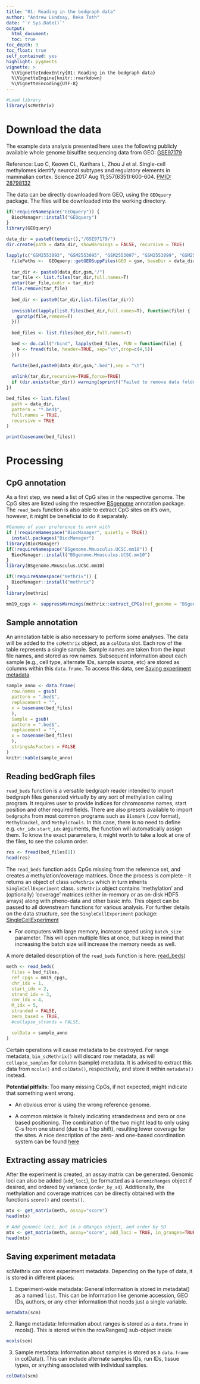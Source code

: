 ```yaml
---
title: "01: Reading in the bedgraph data"
author: "Andrew Lindsay, Reka Toth"
date: "`r Sys.Date()`"
output: 
  html_document:
  toc: true
toc_depth: 3
toc_float: true
self_contained: yes
highlight: pygments
vignette: >
  %\VignetteIndexEntry{01: Reading in the bedgraph data}
  %\VignetteEngine{knitr::rmarkdown}
  %\VignetteEncoding{UTF-8}
---
```


```r
#Load library
library(scMethrix)
```

# Download the data

The example data analysis presented here uses the following publicly available whole genome bisulfite sequencing data from GEO:
  [GSE97179](https://www.ncbi.nlm.nih.gov/geo/query/acc.cgi?acc=GSE97179) 
  
Reference: Luo C, Keown CL, Kurihara L, Zhou J et al. Single-cell methylomes identify neuronal subtypes and regulatory elements in mammalian cortex. Science 2017 Aug 11;357(6351):600-604. [PMID: 28798132](https://www.ncbi.nlm.nih.gov/pubmed/28798132)

The data can be directly downloaded from GEO, using the `GEOquery` package. The files will be downloaded into the working directory. 

```r
if(!requireNamespace("GEOquery")) {
  BiocManager::install("GEOquery")
}
library(GEOquery)  
```

```r
data_dir = paste0(tempdir(),"/GSE97179/")
dir.create(path = data_dir, showWarnings = FALSE, recursive = TRUE)
```

```r
lapply(c("GSM2553093", "GSM2553095", "GSM2553097", "GSM2553099", "GSM2553101", "GSM2553103"), function(gsm){
  filePaths <-  GEOquery::getGEOSuppFiles(GEO = gsm, baseDir = data_dir, makeDirectory = TRUE)
  
  tar_dir <- paste0(data_dir,gsm,"/")
  tar_file <- list.files(tar_dir,full.names=T)
  untar(tar_file,exdir = tar_dir)
  file.remove(tar_file)
  
  bed_dir <- paste0(tar_dir,list.files(tar_dir))
  
  invisible(lapply(list.files(bed_dir,full.names=T), function(file) {
    gunzip(file,remove=T)
  }))
  
  bed_files <- list.files(bed_dir,full.names=T)

  bed <- do.call("rbind", lapply(bed_files, FUN = function(file) {
    b <- fread(file, header=TRUE, sep="\t",drop=c(4,5))
  }))

  fwrite(bed,paste0(data_dir,gsm,".bed"),sep = "\t")
  
  unlink(tar_dir,recursive=TRUE,force=TRUE)
  if (dir.exists(tar_dir)) warning(sprintf("Failed to remove data folder for [%s]", tar_dir))
})
```

```r
bed_files <- list.files(
  path = data_dir,
  pattern = "*.bed$",
  full.names = TRUE, 
  recursive = TRUE
)

print(basename(bed_files))
```

# Processing

## CpG annotation 
As a first step, we need a list of CpG sites in the respective genome. The CpG sites are listed using the respective [BSgenome](https://bioconductor.org/packages/release/bioc/html/BSgenome.html) annotation package. The `read_beds` function is also able to extract CpG sites on it's own, however, it might be beneficial to do it separately. 

```r
#Genome of your preference to work with
if (!requireNamespace("BiocManager", quietly = TRUE))
  install.packages("BiocManager")
library(BiocManager)
if(!requireNamespace("BSgenome.Mmusculus.UCSC.mm10")) {
  BiocManager::install("BSgenome.Mmusculus.UCSC.mm10")
}
library(BSgenome.Mmusculus.UCSC.mm10) 
```

```r
if(!requireNamespace("methrix")) {
  BiocManager::install("methrix")
}
library(methrix) 

mm19_cpgs <- suppressWarnings(methrix::extract_CPGs(ref_genome = "BSgenome.Mmusculus.UCSC.mm10"))
```

## Sample annotation 
An annotation table is also necessary to perform some analyses. The data will be added to the `scMethrix` object, as a `colData` slot. Each row of the table represents a single sample. Sample names are taken from the input file names, and stored as row.names. Subsequent information about each sample (e.g., cell type, alternate IDs, sample source, etc) are stored as columns within this `data.frame`. To access this data, see [Saving experiment metadata].

```r
sample_anno <- data.frame(
  row.names = gsub(
  pattern = ".bed$",
  replacement = "",
  x = basename(bed_files)
  ),
  Sample = gsub(
  pattern = ".bed$", 
  replacement = "",
  x = basename(bed_files)
  ),
  stringsAsFactors = FALSE
)
knitr::kable(sample_anno)
```

## Reading bedGraph files
`read_beds` function is a versatile bedgraph reader intended to import bedgraph files generated virtually by any sort of methylation calling program. It requires user to provide indices for chromosome names, start position and other required fields. There are also presets available to import `bedgraphs` from most common programs such as `Bismark` (.cov format), `MethylDackel`, and `MethylcTools`. In this case, there is no need to define e.g. `chr_idx` `start_idx` arguments, the function will automatically assign them. 
To know the exact parameters, it might worth to take a look at one of the files, to see the column order. 

```r
res <- fread(bed_files[1])
head(res)
```

The `read_beds` function adds CpGs missing from the reference set, and creates a methylation/coverage matrices. Once the process is complete - it returns an object of class `scMethrix` which in turn inherits `SingleCellExperiment` class. `scMethrix` object contains ‘methylation’ and (optionally) ‘coverage’ matrices (either in-memory or as on-disk HDF5 arrays) along with pheno-data and other basic info. This object can be passed to all downstream functions for various analysis. For further details on the data structure, see the `SingleCellExperiment` package: [SingleCellExperiment](https://bioconductor.org/packages/release/bioc/html/SingleCellExperiment.html)

* For computers with large memory, increase speed using `batch_size` parameter. This will open multiple files at once, but keep in mind that increasing the batch size will increase the memory needs as well. 

A more detailed description of the `read_beds` function is here: [read_beds](https://compepigen.github.io/WGBS_best_practice/read_bedgraphs.html))

```r
meth <- read_beds(
  files = bed_files,
  ref_cpgs = mm19_cpgs,
  chr_idx = 1,
  start_idx = 2,
  strand_idx = 3,
  cov_idx = 4,
  M_idx = 5,
  stranded = FALSE,
  zero_based = TRUE, 
  #collapse_strands = FALSE, 

  colData = sample_anno
)
```

Certain operations will cause metadata to be destroyed. For range metadata, `bin_scMethrix()` will discard row metadata, as will `collapse_samples` for column (sample) metadata. It is advised to extract this data from `mcols()` and `colData()`, respectively, and store it within `metadata()` instead.

**Potential pitfalls: **
Too many missing CpGs, if not expected, might indicate that something went wrong. 

* An obvious error is using the wrong reference genome. 

* A common mistake is falsely indicating strandedness and zero or one based positioning. The combination of the two might lead to only using C-s from one strand (due to a 1 bp shift), resulting lower coverage for the sites. A nice description of the zero- and one-based coordination system can be found [here](http://genome.ucsc.edu/blog/the-ucsc-genome-browser-coordinate-counting-systems/) 

## Extracting assay matricies

After the experiment is created, an assay matrix can be generated. Genomic loci can also be added (`add_loci`), be formatted as a `GenomicRanges` object if desired, and ordered by variance (`order_by_sd`). Additionally, the methylation and coverage matrices can be directly obtained with the functions `score()` and `counts()`.

```r
mtx <- get_matrix(meth, assay="score")
head(mtx)
```

```r
# Add genomic loci, put in a GRanges object, and order by SD
mtx <- get_matrix(meth, assay="score", add_loci = TRUE, in_granges=TRUE, order_by_sd = TRUE)
head(mtx)
```

## Saving experiment metadata

scMethrix can store experiment metadata. Depending on the type of data, it is stored in different places:

1. Experiment-wide metadata: General information is stored in metadata() as a named `list`. This can be information like genome accession, GEO IDs, authors, or any other information that needs just a single variable.

```r
metadata(scm)
```

2. Range metadata: Information about ranges is stored as a `data.frame` in mcols(). This is stored within the rowRanges() sub-object inside  

```r
mcols(scm)
```

3. Sample metadata: Information about samples is stored as a `data.frame` in colData(). This can include alternate samples IDs, run IDs, tissue types, or anything associated with individual samples.

```r
colData(scm)
```

